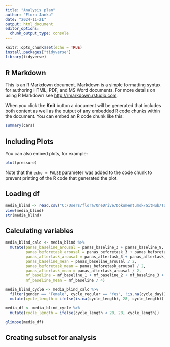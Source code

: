 ```yaml
---
title: "Analysis plan"
author: "Flora Janku"
date: "2024-11-21"
output: html_document
editor_options: 
  chunk_output_type: console
---
```


```r
knitr::opts_chunk$set(echo = TRUE)
install.packages("tidyverse")
library(tidyverse)
```

## R Markdown

This is an R Markdown document. Markdown is a simple formatting syntax for authoring HTML, PDF, and MS Word documents. For more details on using R Markdown see <http://rmarkdown.rstudio.com>.

When you click the **Knit** button a document will be generated that includes both content as well as the output of any embedded R code chunks within the document. You can embed an R code chunk like this:

```r
summary(cars)
```

## Including Plots

You can also embed plots, for example:

```r
plot(pressure)
```

Note that the `echo = FALSE` parameter was added to the code chunk to prevent printing of the R code that generated the plot.

## Loading df

```r
media_blind <- read.csv("C:/Users/flora/OneDrive/Dokumentumok/GitHub/TDK_analysis/media_blind.csv")
view(media_blind)
str(media_blind)
```

## Calculating variables

```r
media_blind_calc <- media_blind %>%
  mutate(panas_baseline_arousal = panas_baseline_3 + panas_baseline_9,
         panas_beforetask_arousal = panas_beforetask_3 + panas_beforetask_9,
         panas_aftertask_arousal = panas_aftertask_3 + panas_aftertask_9,
         panas_baseline_mean = panas_baseline_arousal / 2,
         panas_beforetask_mean = panas_beforetask_arousal / 2,
         panas_aftertask_mean = panas_aftertask_arousal / 2,
         mf_baseline = mf_baseline_1 + mf_baseline_2 + mf_baseline_3 + mf_baseline_4,
         mf_baseline_mean = mf_baseline / 4)

media_blind_cycle <- media_blind_calc %>%
  filter(gender == "Female", cycle_regular == "Yes", !is.na(cycle_day)) %>%
  mutate(cycle_length = ifelse(is.na(cycle_length), 28, cycle_length))

media_df <- media_blind_cycle %>%
  mutate(cycle_length = ifelse(cycle_length < 20, 28, cycle_length))

glimpse(media_df)

```


## Creating subset for analysis

```r

```



